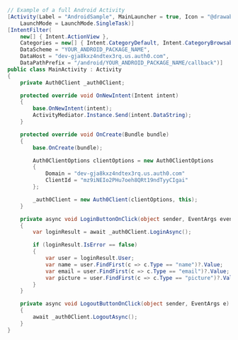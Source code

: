 ```cs MainActivity.cs highlight={2-9} lines
// Example of a full Android Activity
[Activity(Label = "AndroidSample", MainLauncher = true, Icon = "@drawable/icon",
    LaunchMode = LaunchMode.SingleTask)]
[IntentFilter(
    new[] { Intent.ActionView },
    Categories = new[] { Intent.CategoryDefault, Intent.CategoryBrowsable },
    DataScheme = "YOUR_ANDROID_PACKAGE_NAME",
    DataHost = "dev-gja8kxz4ndtex3rq.us.auth0.com",
    DataPathPrefix = "/android/YOUR_ANDROID_PACKAGE_NAME/callback")]
public class MainActivity : Activity
{    
    private Auth0Client _auth0Client;

    protected override void OnNewIntent(Intent intent)
    {
        base.OnNewIntent(intent);
        ActivityMediator.Instance.Send(intent.DataString);
    }

    protected override void OnCreate(Bundle bundle)
    {
        base.OnCreate(bundle);

        Auth0ClientOptions clientOptions = new Auth0ClientOptions
        {
            Domain = "dev-gja8kxz4ndtex3rq.us.auth0.com"
            ClientId = "mz9iNEIo2PHu7oeh8QRt19ndTyyCIgai"
        };

        _auth0Client = new Auth0Client(clientOptions, this);
    }

    private async void LoginButtonOnClick(object sender, EventArgs eventArgs)
    {
        var loginResult = await _auth0Client.LoginAsync();

        if (loginResult.IsError == false)
        {
            var user = loginResult.User;
            var name = user.FindFirst(c => c.Type == "name")?.Value;
            var email = user.FindFirst(c => c.Type == "email")?.Value;
            var picture = user.FindFirst(c => c.Type == "picture")?.Value;
        }
    }

    private async void LogoutButtonOnClick(object sender, EventArgs e)
    {
        await _auth0Client.LogoutAsync();
    }
}
```
